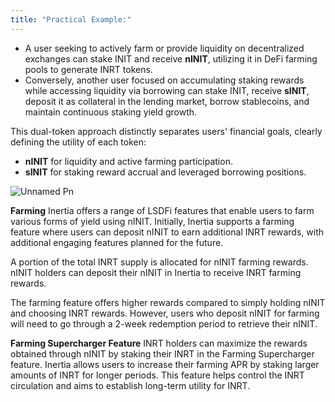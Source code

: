 ```yaml
---
title: "Practical Example:"
---
```


- A user seeking to actively farm or provide liquidity on decentralized exchanges can stake INIT and receive **nINIT**, utilizing it in DeFi farming pools to generate INRT tokens.
- Conversely, another user focused on accumulating staking rewards while accessing liquidity via borrowing can stake INIT, receive **sINIT**, deposit it as collateral in the lending market, borrow stablecoins, and maintain continuous staking yield growth.

This dual-token approach distinctly separates users' financial goals, clearly defining the utility of each token:

- **nINIT** for liquidity and active farming participation.
- **sINIT** for staking reward accrual and leveraged borrowing positions.

![Unnamed Pn](/images/unnamed.png)

**Farming** Inertia offers a range of LSDFi features that enable users to farm various forms of yield using nINIT. Initially, Inertia supports a farming feature where users can deposit nINIT to earn additional INRT rewards, with additional engaging features planned for the future. 

A portion of the total INRT supply is allocated for nINIT farming rewards. nINIT holders can deposit their nINIT in Inertia to receive INRT farming rewards. 

The farming feature offers higher rewards compared to simply holding nINIT and choosing INRT rewards. However, users who deposit nINIT for farming will need to go through a 2-week redemption period to retrieve their nINIT. 

**Farming Supercharger Feature** INRT holders can maximize the rewards obtained through nINIT by staking their INRT in the Farming Supercharger feature. Inertia allows users to increase their farming APR by staking larger amounts of INRT for longer periods. This feature helps control the INRT circulation and aims to establish long-term utility for INRT.